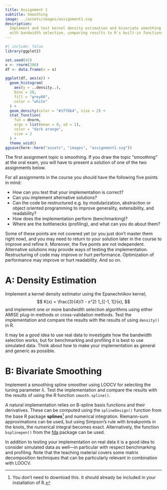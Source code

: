 ```yaml
---
title: Assignment 1
subtitle: Smoothing
image: ../assets/images/assignment1.svg
description:
  Implement and test kernel density estimation and bivariate smoothing spline
  with bandwidth selection, comparing results to R's built-in functions.
---
```


```r
#| include: false
library(ggplot2)

set.seed(42)
x <- rnorm(200)
df <- data.frame(x = x)

ggplot(df, aes(x)) +
  geom_histogram(
    aes(y = ..density..),
    bins = 20,
    fill = "grey80",
    color = "white"
  ) +
  geom_density(color = "#1f78b4", size = 2) +
  stat_function(
    fun = dnorm,
    args = list(mean = 0, sd = 1),
    color = "dark orange",
    size = 2
  ) +
  theme_void()
ggsave(here::here("assets", "images", "assignment1.svg"))
```

The first assignment topic is smoothing. If you draw the topic "smoothing" at
the oral exam, you will have to present a solution of one of the two assignments
below.

For all assignments in the course you should have the following five points in
mind:

- How can you test that your implementation is correct?
- Can you implement alternative solutions?
- Can the code be restructured e.g. by modularization, abstraction or object
  oriented programming to improve generality, extensibility, and readability?
- How does the implementation perform (benchmarking)?
- Where are the bottlenecks (profiling), and what can you do about them?

Some of these points are not covered yet (or you just don't master them right
now), and you may need to return to your solution later in the course to improve
and refine it. Moreover, the five points are not independent. Alternative
solutions may provide ways of testing the implementation. Restructuring of code
may improve or hurt performance. Optimization of performance may improve or hurt
readability. And so on.

# A: Density Estimation

Implement a kernel density estimator using the Epanechnikov kernel,
$$
K(x) = \frac{3}{4}(1 - x^2) 1_{[-1, 1]}(x),
$$
and implement one or more bandwidth selection algorithms using either AMISE
plug-in methods or cross-validation methods. Test the implementation and compare
the results with the results of using `density()` in R.

It may be a good idea to use real data to investigate how the bandwidth
selection works, but for benchmarking and profiling it is best to use simulated
data. Think about how to make your implementation as general and generic as
possible.

# B: Bivariate Smoothing

Implement a smoothing spline smoother using LOOCV for selecting the tuning
parameter $\lambda$. Test the implementation and compare the results with the
results of using the R function `smooth.spline()`.

A natural implementation relies on B-spline basis functions and their
derivatives. These can be computed using the `splineDesign()` function from the
base R package **splines**^[You don't need to download this. It should already
be included in your installation of R.] and numerical integration. Riemann-sum
approximations can be used, but using Simpson's rule with breakpoints in the
knots, the numerical integral becomes exact. Alternatively, the function
`bsplinepen()` from the [fda](https://CRAN.R-project.org/package=fda) package
can be used.

In addition to testing your implementation on real data it is a good idea to
consider simulated data as well---in particular with respect benchmarking and profiling.
Note that the teaching material covers some matrix decomposition techniques that
can be particularly relevant in combination with LOOCV.
